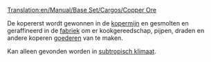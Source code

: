 [[Translation:en/Manual/Base Set/Cargos/Copper Ore]]

{{nl/Manual/Base Set/Cargos/Vracht|name=Kopererts
|image=en/Manual/Base Set/Industries/Copperoremine.png
|geproduceerd=[[nl/Manual/Base Set/Industries/Kopermijn|Kopermijn]]
|geaccepteerd=[[nl/Manual/Base Set/Industries/Fabriek|Fabriek]]
}}
De kopererst wordt gewonnen in de [[nl/Manual/Base Set/Industries/Kopermijn|kopermijn]] en gesmolten en geraffineerd in de [[nl/Manual/Base Set/Industries/Fabriek|fabriek]] om er kookgereedschap, pijpen, draden en andere koperen [[nl/Manual/Base Set/Cargos/Goederen|goederen]] van te maken.

Kan alleen gevonden worden in [[nl/Manual/Klimaat#subtropisch|subtropisch klimaat]].